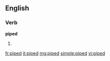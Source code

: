 ==English==

===Verb===
'''piped'''

# {{past of|[[pipe]]}}

[[fr:piped]]
[[it:piped]]
[[mg:piped]]
[[simple:piped]]
[[vi:piped]]